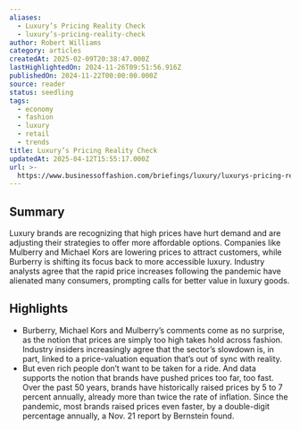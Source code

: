 ```yaml
---
aliases:
  - Luxury’s Pricing Reality Check
  - luxury’s-pricing-reality-check
author: Robert Williams
category: articles
createdAt: 2025-02-09T20:38:47.000Z
lastHighlightedOn: 2024-11-26T09:51:56.916Z
publishedOn: 2024-11-22T00:00:00.000Z
source: reader
status: seedling
tags:
  - economy
  - fashion
  - luxury
  - retail
  - trends
title: Luxury’s Pricing Reality Check
updatedAt: 2025-04-12T15:55:17.000Z
url: >-
  https://www.businessoffashion.com/briefings/luxury/luxurys-pricing-reality-check/?utm_source=newsletter_professional_thisweek&utm_medium=email&utm_campaign=This_Week_In_Fashion_221124&utm_term=BEURAQNAKBEK3IRBLXYRM3CQQA&utm_content=top_story_title&__readwiseLocation=
---
```

## Summary

Luxury brands are recognizing that high prices have hurt demand and are adjusting their strategies to offer more affordable options. Companies like Mulberry and Michael Kors are lowering prices to attract customers, while Burberry is shifting its focus back to more accessible luxury. Industry analysts agree that the rapid price increases following the pandemic have alienated many consumers, prompting calls for better value in luxury goods.

## Highlights

- Burberry, Michael Kors and Mulberry’s comments come as no surprise, as the notion that prices are simply too high takes hold across fashion. Industry insiders increasingly agree that the sector’s slowdown is, in part, linked to a price-valuation equation that’s out of sync with reality.
- But even rich people don’t want to be taken for a ride. And data supports the notion that brands have pushed prices too far, too fast. Over the past 50 years, brands have historically raised prices by 5 to 7 percent annually, already more than twice the rate of inflation. Since the pandemic, most brands raised prices even faster, by a double-digit percentage annually, a Nov. 21 report by Bernstein found.

